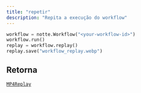 ```yaml
---
title: "repetir"
description: "Repita a execução do workflow"
---
```




```python
workflow = notte.Workflow("<your-workflow-id>")
workflow.run()
replay = workflow.replay()
replay.save("workflow_replay.webp")
```


## Retorna

[`MP4Replay`](/sdk-reference/misc/mp4replay)
